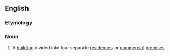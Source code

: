 ==English==

===Etymology===
{{confix|en|quad|plex}}

===Noun===
{{en-noun|es}}

# {{lb|en|US}} A [[building]] divided into four separate [[residence]]s or [[commercial]] [[premises]]